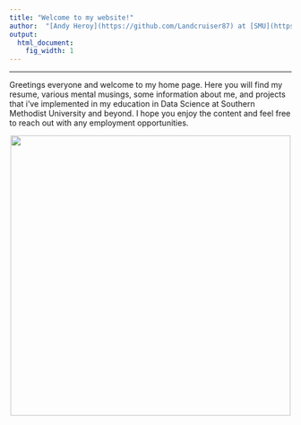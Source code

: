 ```yaml
---
title: "Welcome to my website!"
author:  "[Andy Heroy](https://github.com/Landcruiser87) at [SMU](https://datascience.smu.edu/)"
output:
  html_document:
    fig_width: 1
---
```


----


Greetings everyone and welcome to my home page.  Here you will find my resume, various mental musings, some information about me, and projects that i've implemented in my education in Data Science at Southern Methodist University and beyond.  I hope you enjoy the content and feel free to reach out with any employment opportunities. 

<center><img src="images/Profile.jpg" width="500x"></center>

